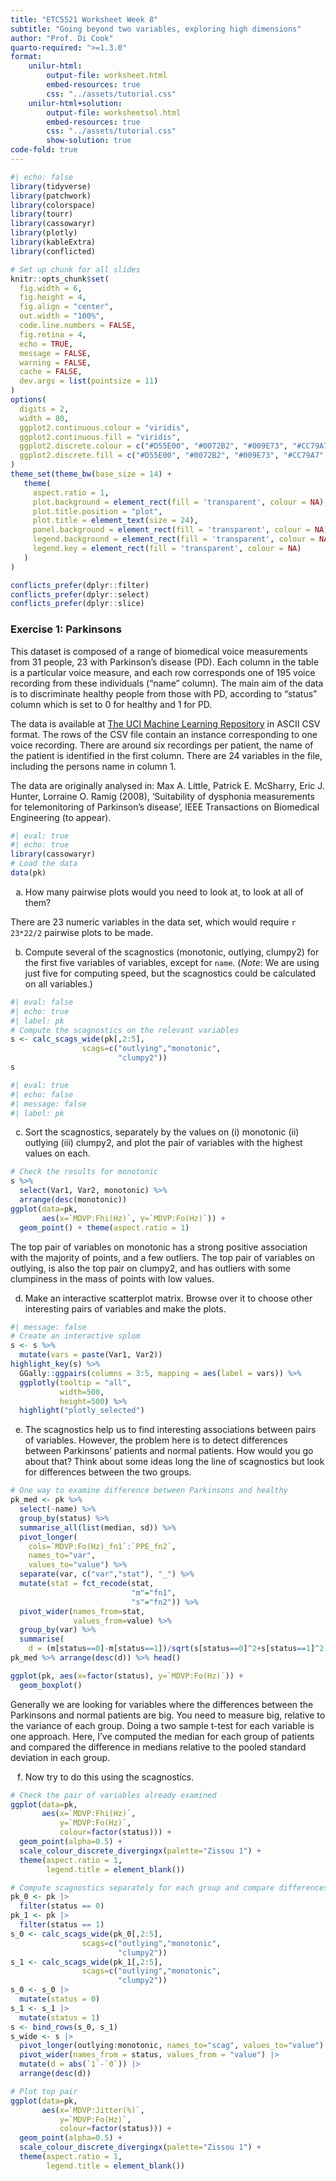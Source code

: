 ```yaml
---
title: "ETC5521 Worksheet Week 8"
subtitle: "Going beyond two variables, exploring high dimensions"
author: "Prof. Di Cook"
quarto-required: ">=1.3.0"
format:
    unilur-html:
        output-file: worksheet.html
        embed-resources: true
        css: "../assets/tutorial.css"
    unilur-html+solution:
        output-file: worksheetsol.html
        embed-resources: true
        css: "../assets/tutorial.css"
        show-solution: true
code-fold: true
---
```


```r
#| echo: false
library(tidyverse)
library(patchwork)
library(colorspace)
library(tourr)
library(cassowaryr)
library(plotly)
library(kableExtra)
library(conflicted)

# Set up chunk for all slides
knitr::opts_chunk$set(
  fig.width = 6,
  fig.height = 4,
  fig.align = "center",
  out.width = "100%",
  code.line.numbers = FALSE,
  fig.retina = 4,
  echo = TRUE,
  message = FALSE,
  warning = FALSE,
  cache = FALSE,
  dev.args = list(pointsize = 11)
)
options(
  digits = 2,
  width = 80,
  ggplot2.continuous.colour = "viridis",
  ggplot2.continuous.fill = "viridis",
  ggplot2.discrete.colour = c("#D55E00", "#0072B2", "#009E73", "#CC79A7", "#E69F00", "#56B4E9", "#F0E442"),
  ggplot2.discrete.fill = c("#D55E00", "#0072B2", "#009E73", "#CC79A7", "#E69F00", "#56B4E9", "#F0E442")
)
theme_set(theme_bw(base_size = 14) +
   theme(
     aspect.ratio = 1,
     plot.background = element_rect(fill = 'transparent', colour = NA),
     plot.title.position = "plot",
     plot.title = element_text(size = 24),
     panel.background = element_rect(fill = 'transparent', colour = NA),
     legend.background = element_rect(fill = 'transparent', colour = NA),
     legend.key = element_rect(fill = 'transparent', colour = NA)
   )
)

conflicts_prefer(dplyr::filter)
conflicts_prefer(dplyr::select)
conflicts_prefer(dplyr::slice)

```


### Exercise 1: Parkinsons

This dataset is composed of a range of biomedical voice measurements from 31 people, 23 with Parkinson's disease (PD). Each column in the table is a particular voice measure, and each row corresponds one of 195 voice recording from these individuals ("name" column). The main aim of the data is to discriminate healthy people from those with PD, according to "status" column which is set to 0 for healthy and 1 for PD. 

The data is available at [The UCI Machine Learning Repository](https://archive.ics.uci.edu/ml/datasets/Parkinsons) in ASCII CSV format. The rows of the CSV file contain an instance corresponding to one voice recording. There are around six recordings per patient, the name of the patient is identified in the first column. There are 24 variables in the file, including the persons name in column 1. 

The data are originally analysed in:
Max A. Little, Patrick E. McSharry, Eric J. Hunter, Lorraine O. Ramig (2008), 'Suitability of dysphonia measurements for telemonitoring of Parkinson's disease', IEEE Transactions on Biomedical Engineering (to appear).

```r
#| eval: true
#| echo: true
library(cassowaryr)
# Load the data
data(pk)
```

a. How many pairwise plots would you need to look at, to look at all of them?

::: unilur-solution

There are 23 numeric variables in the data set, which would require `r 23*22/2` pairwise plots to be made.
:::

b. Compute several of the scagnostics (monotonic, outlying, clumpy2) for the first five variables of variables, except for `name`. (*Note*: We are using just five for computing speed, but the scagnostics could be calculated on all variables.)

```r
#| eval: false
#| echo: true
#| label: pk
# Compute the scagnostics on the relevant variables
s <- calc_scags_wide(pk[,2:5],
                scags=c("outlying","monotonic",
                        "clumpy2"))
s
```

::: unilur-solution

```r
#| eval: true
#| echo: false
#| message: false
#| label: pk
```

:::

c. Sort the scagnostics, separately by the values on (i) monotonic (ii) outlying (iii) clumpy2, and plot the pair of variables with the highest values on each.

::: unilur-solution

```r
# Check the results for monotonic
s %>% 
  select(Var1, Var2, monotonic) %>% 
  arrange(desc(monotonic)) 
ggplot(data=pk, 
       aes(x=`MDVP:Fhi(Hz)`, y=`MDVP:Fo(Hz)`)) + 
  geom_point() + theme(aspect.ratio = 1)
```

The top pair of variables on monotonic has a strong positive association with the majority of points, and a few outliers. The top pair of variables on outlying, is also the top pair on clumpy2, and has outliers with some clumpiness in the mass of points with low values.

:::

d. Make an interactive scatterplot matrix. Browse over it to choose other interesting pairs of variables and make the plots.

::: unilur-solution

```r
#| message: false
# Create an interactive splom
s <- s %>%
  mutate(vars = paste(Var1, Var2))
highlight_key(s) %>%
  GGally::ggpairs(columns = 3:5, mapping = aes(label = vars)) %>%
  ggplotly(tooltip = "all", 
           width=500, 
           height=500) %>%
  highlight("plotly_selected") 
```

:::

e. The scagnostics help us to find interesting associations between pairs of variables. However, the problem here is to detect differences between Parkinsons' patients and normal patients. How would you go about that? Think about some ideas long the line of scagnostics but look for differences between the two groups.

::: unilur-solution

```r
# One way to examine difference between Parkinsons and healthy
pk_med <- pk %>% 
  select(-name) %>% 
  group_by(status) %>%
  summarise_all(list(median, sd)) %>%
  pivot_longer(
    cols=`MDVP:Fo(Hz)_fn1`:`PPE_fn2`,
    names_to="var", 
    values_to="value") %>%
  separate(var, c("var","stat"), "_") %>%
  mutate(stat = fct_recode(stat,
                           "m"="fn1",
                           "s"="fn2")) %>%
  pivot_wider(names_from=stat,
              values_from=value) %>%
  group_by(var) %>%
  summarise(
    d = (m[status==0]-m[status==1])/sqrt(s[status==0]^2+s[status==1]^2))
pk_med %>% arrange(desc(d)) %>% head()

ggplot(pk, aes(x=factor(status), y=`MDVP:Fo(Hz)`)) + 
  geom_boxplot()

```

Generally we are looking for variables where the differences between the Parkinsons and normal patients are big. You need to measure big, relative to the variance of each group. Doing a two sample t-test for each variable is one approach. Here, I've computed the median for each group of patients and compared the difference in medians relative to the pooled standard deviation in each group.

:::

f. Now try to do this using the scagnostics.

::: unilur-solution

```r
# Check the pair of variables already examined
ggplot(data=pk, 
       aes(x=`MDVP:Fhi(Hz)`, 
           y=`MDVP:Fo(Hz)`, 
           colour=factor(status))) + 
  geom_point(alpha=0.5) + 
  scale_colour_discrete_divergingx(palette="Zissou 1") +
  theme(aspect.ratio = 1,
        legend.title = element_blank())
```

```r
# Compute scagnostics separately for each group and compare differences
pk_0 <- pk |>
  filter(status == 0)
pk_1 <- pk |>
  filter(status == 1)
s_0 <- calc_scags_wide(pk_0[,2:5],
                scags=c("outlying","monotonic",
                        "clumpy2"))
s_1 <- calc_scags_wide(pk_1[,2:5],
                scags=c("outlying","monotonic",
                        "clumpy2"))
s_0 <- s_0 |>
  mutate(status = 0)
s_1 <- s_1 |>
  mutate(status = 1)
s <- bind_rows(s_0, s_1)  
s_wide <- s |>
  pivot_longer(outlying:monotonic, names_to="scag", values_to="value") |>
  pivot_wider(names_from = status, values_from = "value") |>
  mutate(d = abs(`1`-`0`)) |>
  arrange(desc(d))

```

```r
# Plot top pair
ggplot(data=pk, 
       aes(x=`MDVP:Jitter(%)`, 
           y=`MDVP:Fo(Hz)`, 
           colour=factor(status))) + 
  geom_point(alpha=0.5) + 
  scale_colour_discrete_divergingx(palette="Zissou 1") +
  theme(aspect.ratio = 1,
        legend.title = element_blank())
```

:::